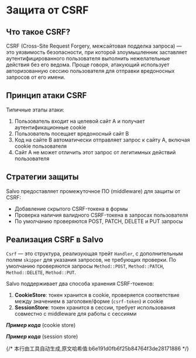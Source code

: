 # Защита от CSRF

## Что такое CSRF?

CSRF (Cross-Site Request Forgery, межсайтовая подделка запроса) — это уязвимость безопасности, при которой злоумышленник заставляет аутентифицированного пользователя выполнить нежелательные действия без его ведома. Проще говоря, атакующий использует авторизованную сессию пользователя для отправки вредоносных запросов от его имени.

## Принцип атаки CSRF

Типичные этапы атаки:
1. Пользователь входит на целевой сайт A и получает аутентификационные cookie
2. Пользователь посещает вредоносный сайт B
3. Код на сайте B автоматически отправляет запрос к сайту A, включая cookie пользователя
4. Сайт A не может отличить этот запрос от легитимных действий пользователя

## Стратегии защиты

Salvo предоставляет промежуточное ПО (middleware) для защиты от CSRF:

- Добавление скрытого CSRF-токена в формы
- Проверка наличия валидного CSRF-токена в запросах пользователя
- По умолчанию проверяются POST, PATCH, DELETE и PUT запросы

## Реализация CSRF в Salvo

`Csrf` — это структура, реализующая трейт `Handler`, с дополнительным полем `skipper` для указания запросов, не требующих проверки. По умолчанию проверяются запросы `Method::POST`, `Method::PATCH`, `Method::DELETE`, `Method::PUT`.

Salvo поддерживает два способа хранения CSRF-токенов:

1. **CookieStore**: токен хранится в cookie, проверяется соответствие между значением в заголовке/форме (`csrf-token`) и cookie
2. **SessionStore**: токен хранится в сессии, требует использования совместно с middleware для работы с сессиями

_**Пример кода**_ (cookie store)


<Tabs>
  <Tab label="main.rs">
    <CsrfCookieStoreCode/>
  </Tab>
  <Tab label="Cargo.toml">
    <CsrfCookieStoreCargoCode/>
  </Tab>
</Tabs>

_**Пример кода**_ (session store)

<Tabs>
  <Tab label="main.rs">
    <CsrfSessionStoreCode/>
  </Tab>
  <Tab label="Cargo.toml">
    <CsrfSessionStoreCargoCode/>
  </Tab>
</Tabs>
{/* 本行由工具自动生成,原文哈希值:b6e191d0fb6f25b84764f3de28171886 */}